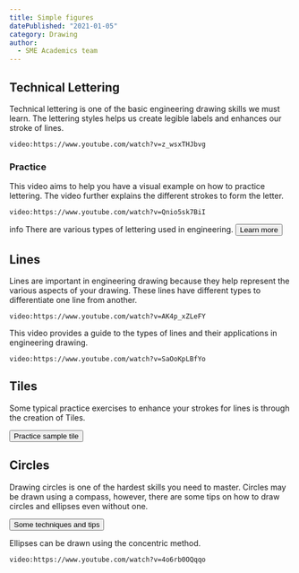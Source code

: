 ```yaml
---
title: Simple figures
datePublished: "2021-01-05"
category: Drawing
author:  
  - SME Academics team
---
```


## Technical Lettering 
Technical lettering is one of the basic engineering drawing skills we must learn. The lettering styles helps us create legible labels and enhances our stroke of lines.

`video:https://www.youtube.com/watch?v=z_wsxTHJbvg`

### Practice

This video aims to help you have a visual example on how to practice lettering. The video further explains the different strokes to form the letter. 

`video:https://www.youtube.com/watch?v=Qnio5sk7BiI`

<div role="alert" className="alert my-5">
  <span class="material-symbols-outlined">info</span>
  <span>There are various types of lettering used in engineering.</span>
  <a href="https://edengdrawing.blogspot.com/2013/02/technical-lettering.html" target="_blank"><button className="btn btn-sm">Learn more</button></a>
</div>

## Lines
Lines are important in engineering drawing because they help represent the various aspects of your drawing. These lines have different types to differentiate one line from another.

`video:https://www.youtube.com/watch?v=AK4p_xZLeFY`

This video provides a guide to the types of lines and their applications in engineering drawing. 

`video:https://www.youtube.com/watch?v=SaOoKpLBfYo`

## Tiles
Some typical practice exercises to enhance your strokes for lines is through the creation of Tiles. 

<a href="https://etc.usf.edu/clipart/77300/77308/77308_diagln_exer.htm" target="_blank"><button className="btn">Practice sample tile</button></a>

## Circles
Drawing circles is one of the hardest skills you need to master. Circles may be drawn using a compass, however, there are some tips on how to draw circles and ellipses even without one.

<a href="https://www.peachpit.com/articles/article.aspx?p=2873372&seqNum=5" target="_blank"><button className="btn">Some techniques and tips</button></a>

Ellipses can be drawn using the concentric method.

`video:https://www.youtube.com/watch?v=4o6rb0OQqqo`
